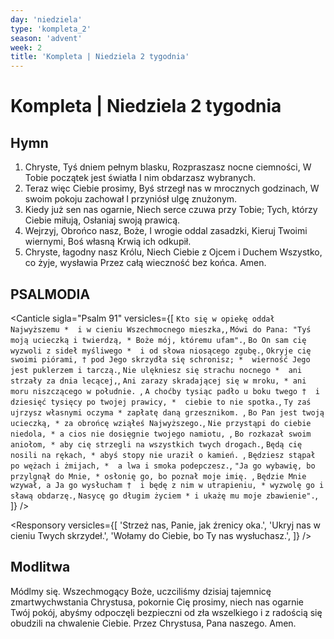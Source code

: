 ```yaml
---
day: 'niedziela'
type: 'kompleta_2'
season: 'advent'
week: 2
title: 'Kompleta | Niedziela 2 tygodnia'
---
```


# Kompleta | Niedziela 2 tygodnia

<OpeningVersicle />

<ExaminationOfConscience />

## Hymn

1. Chryste, Tyś dniem pełnym blasku,
   Rozpraszasz nocne ciemności,
   W Tobie początek jest światła
   I nim obdarzasz wybranych.
2. Teraz więc Ciebie prosimy,
   Byś strzegł nas w mrocznych godzinach,
   W swoim pokoju zachował
   I przyniósł ulgę znużonym.
3. Kiedy już sen nas ogarnie,
   Niech serce czuwa przy Tobie;
   Tych, którzy Ciebie miłują,
   Osłaniaj swoją prawicą.
4. Wejrzyj, Obrońco nasz, Boże,
   I wrogie oddal zasadzki,
   Kieruj Twoimi wiernymi,
   Boś własną Krwią ich odkupił.
5. Chryste, łagodny nasz Królu,
   Niech Ciebie z Ojcem i Duchem
   Wszystko, co żyje, wysławia
   Przez całą wieczność bez końca. Amen.

## PSALMODIA

<Canticle
  sigla="Psalm 91"
  versicles={[
    `Kto się w opiekę oddał Najwyższemu * 
i w cieniu Wszechmocnego mieszka,`,
    `Mówi do Pana: "Tyś moją ucieczką i twierdzą, *
Boże mój, któremu ufam".`,
    `Bo On sam cię wyzwoli z sideł myśliwego * 
i od słowa niosącego zgubę.`,
    `Okryje cię swoimi piórami, †
pod Jego skrzydła się schronisz; * 
wierność Jego jest puklerzem i tarczą.`,
    `Nie ulękniesz się strachu nocnego * 
ani strzały za dnia lecącej,`,
    `Ani zarazy skradającej się w mroku, *
ani moru niszczącego w południe. `,
    `A choćby tysiąc padło u boku twego † 
i dziesięć tysięcy po twojej prawicy, * 
ciebie to nie spotka.`,
    `Ty zaś ujrzysz własnymi oczyma *
zapłatę daną grzesznikom. `,
    `Bo Pan jest twoją ucieczką, *
za obrońcę wziąłeś Najwyższego.`,
    `Nie przystąpi do ciebie niedola, *
a cios nie dosięgnie twojego namiotu, `,
    `Bo rozkazał swoim aniołom, *
aby cię strzegli na wszystkich twych drogach.`,
    `Będą cię nosili na rękach, *
abyś stopy nie uraził o kamień. `,
    `Będziesz stąpał po wężach i żmijach, * 
a lwa i smoka podepczesz.`,
    `"Ja go wybawię, bo przylgnął do Mnie, *
osłonię go, bo poznał moje imię. `,
    `Będzie Mnie wzywał, a Ja go wysłucham † 
i będę z nim w utrapieniu, *
wyzwolę go i sławą obdarzę.`,
    `Nasycę go długim życiem *
i ukażę mu moje zbawienie".`,
  ]}
/>

<Passage
  sigla="Ap 22, 4-5"
  passage="Słudzy Pana będą oglądać Jego oblicze, a imię Jego na ich czołach. I odtąd już nocy nie będzie. A nie trzeba im światła lampy i światła słońca, bo Pan Bóg będzie świecił nad nimi i będą królować na wieki wieków."
/>

<Responsory
  versicles={[
    'Strzeż nas, Panie, jak źrenicy oka.',
    'Ukryj nas w cieniu Twych skrzydeł.',
    'Wołamy do Ciebie, bo Ty nas wysłuchasz.',
  ]}
/>

<NuncDimittis variant={2} />

## Modlitwa

Módlmy się. Wszechmogący Boże, uczciliśmy dzisiaj tajemnicę zmartwychwstania Chrystusa, pokornie Cię prosimy, niech nas ogarnie Twój pokój, abyśmy odpoczęli bezpieczni od zła wszelkiego i z radością się obudzili na chwalenie Ciebie. Przez Chrystusa, Pana naszego. Amen.

<ComplineBlessingAndConcludingVersicle variant={2} />
